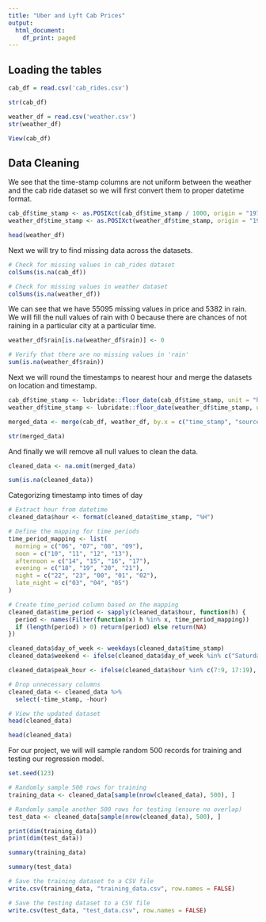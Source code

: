 ---
title: "Uber and Lyft Cab Prices"
output:
  html_document:
    df_print: paged
---

## Loading the tables

```{r}
cab_df = read.csv('cab_rides.csv')

str(cab_df)
```

```{r}
weather_df = read.csv('weather.csv')
str(weather_df)
```

```{r}
View(cab_df)
```

## Data Cleaning

We see that the time-stamp columns are not uniform between the weather and the cab ride dataset so we will first convert them to proper datetime format.

```{r}
cab_df$time_stamp <- as.POSIXct(cab_df$time_stamp / 1000, origin = "1970-01-01", tz = "EST")
weather_df$time_stamp <- as.POSIXct(weather_df$time_stamp, origin = "1970-01-01", tz = "EST")
```

```{r}
head(weather_df)
```

Next we will try to find missing data across the datasets.

```{r}
# Check for missing values in cab_rides dataset
colSums(is.na(cab_df))
```

```{r}
# Check for missing values in weather dataset
colSums(is.na(weather_df))
```

We can see that we have 55095 missing values in price and 5382 in rain. We will fill the null values of rain with 0 because there are chances of not raining in a particular city at a particular time.

```{r}
weather_df$rain[is.na(weather_df$rain)] <- 0

# Verify that there are no missing values in 'rain'
sum(is.na(weather_df$rain))
```

Next we will round the timestamps to nearest hour and merge the datasets on location and timestamp.

```{r}
cab_df$time_stamp <- lubridate::floor_date(cab_df$time_stamp, unit = "hour")
weather_df$time_stamp <- lubridate::floor_date(weather_df$time_stamp, unit = "hour")

merged_data <- merge(cab_df, weather_df, by.x = c("time_stamp", "source"), by.y = c("time_stamp", "location"), all.x = TRUE)

str(merged_data)
```

And finally we will remove all null values to clean the data.

```{r}
cleaned_data <- na.omit(merged_data)

sum(is.na(cleaned_data))
```

Categorizing timestamp into times of day

```{r}
# Extract hour from datetime
cleaned_data$hour <- format(cleaned_data$time_stamp, "%H")

# Define the mapping for time periods
time_period_mapping <- list(
  morning = c("06", "07", "08", "09"),
  noon = c("10", "11", "12", "13"),
  afternoon = c("14", "15", "16", "17"),
  evening = c("18", "19", "20", "21"),
  night = c("22", "23", "00", "01", "02"),
  late_night = c("03", "04", "05")
)

# Create time_period column based on the mapping
cleaned_data$time_period <- sapply(cleaned_data$hour, function(h) {
  period <- names(Filter(function(x) h %in% x, time_period_mapping))
  if (length(period) > 0) return(period) else return(NA)
})

cleaned_data$day_of_week <- weekdays(cleaned_data$time_stamp)
cleaned_data$weekend <- ifelse(cleaned_data$day_of_week %in% c("Saturday", "Sunday"), 1, 0)

cleaned_data$peak_hour <- ifelse(cleaned_data$hour %in% c(7:9, 17:19), 1, 0)

# Drop unnecessary columns
cleaned_data <- cleaned_data %>%
  select(-time_stamp, -hour)

# View the updated dataset
head(cleaned_data)
```

```{r}
head(cleaned_data)
```

For our project, we will will sample random 500 records for training and testing our regression model.

```{r}
set.seed(123)

# Randomly sample 500 rows for training
training_data <- cleaned_data[sample(nrow(cleaned_data), 500), ]

# Randomly sample another 500 rows for testing (ensure no overlap)
test_data <- cleaned_data[sample(nrow(cleaned_data), 500), ]
```

```{r}
print(dim(training_data))
print(dim(test_data))
```

```{r}
summary(training_data)
```

```{r}
summary(test_data)
```

```{r}
# Save the training dataset to a CSV file
write.csv(training_data, "training_data.csv", row.names = FALSE)

# Save the testing dataset to a CSV file
write.csv(test_data, "test_data.csv", row.names = FALSE)
```
